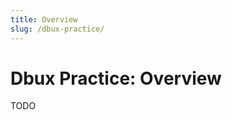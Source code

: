 ```yaml
---
title: Overview
slug: /dbux-practice/
---
```

# Dbux Practice: Overview

<!-- import DarkLightImg from '@src/components/DarkLightImg'; -->

<TOC toc={toc} />



TODO
